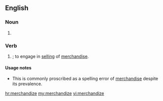 ==English==

===Noun===
{{en-noun|-}}

# {{alternative spelling of|merchandise|lang=en}}

===Verb===
{{en-verb|merchandizes|merchandizing|merchandized}}

# {{context|US|lang=en}} {{alternative spelling of|merchandise|nodot=true|lang=en}}; to engage in [[selling]] of [[merchandise]].

====Usage notes====
* This is commonly proscribed as a spelling error of [[merchandise]] despite its prevalence.
{{unreferenced}}

[[hr:merchandize]]
[[my:merchandize]]
[[vi:merchandize]]